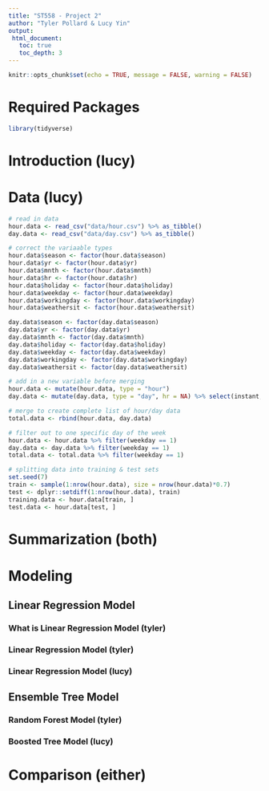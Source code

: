 ```yaml
---
title: "ST558 - Project 2"
author: "Tyler Pollard & Lucy Yin"
output: 
 html_document:
   toc: true
   toc_depth: 3
---
```


```r
knitr::opts_chunk$set(echo = TRUE, message = FALSE, warning = FALSE)
```
# Required Packages
```r
library(tidyverse)
```

# Introduction (lucy)
  
  
# Data (lucy)
```r
# read in data
hour.data <- read_csv("data/hour.csv") %>% as_tibble()
day.data <- read_csv("data/day.csv") %>% as_tibble()
```

```r
# correct the variaable types
hour.data$season <- factor(hour.data$season)
hour.data$yr <- factor(hour.data$yr)
hour.data$mnth <- factor(hour.data$mnth)
hour.data$hr <- factor(hour.data$hr)
hour.data$holiday <- factor(hour.data$holiday)
hour.data$weekday <- factor(hour.data$weekday)
hour.data$workingday <- factor(hour.data$workingday)
hour.data$weathersit <- factor(hour.data$weathersit)

day.data$season <- factor(day.data$season)
day.data$yr <- factor(day.data$yr)
day.data$mnth <- factor(day.data$mnth)
day.data$holiday <- factor(day.data$holiday)
day.data$weekday <- factor(day.data$weekday)
day.data$workingday <- factor(day.data$workingday)
day.data$weathersit <- factor(day.data$weathersit)
```

```r
# add in a new variable before merging
hour.data <- mutate(hour.data, type = "hour")
day.data <- mutate(day.data, type = "day", hr = NA) %>% select(instant, dteday, season, yr, mnth, hr, everything())

# merge to create complete list of hour/day data
total.data <- rbind(hour.data, day.data)
```

```r
# filter out to one specific day of the week
hour.data <- hour.data %>% filter(weekday == 1)
day.data <- day.data %>% filter(weekday == 1)
total.data <- total.data %>% filter(weekday == 1)
```

```r
# splitting data into training & test sets
set.seed(7)
train <- sample(1:nrow(hour.data), size = nrow(hour.data)*0.7)
test <- dplyr::setdiff(1:nrow(hour.data), train)
training.data <- hour.data[train, ]
test.data <- hour.data[test, ]
```

# Summarization (both)

  
# Modeling
## Linear Regression Model
### What is Linear Regression Model (tyler)
  
### Linear Regression Model (tyler)

### Linear Regression Model (lucy)
  
  
## Ensemble Tree Model
### Random Forest Model (tyler)

### Boosted Tree Model (lucy)
  
  
  
# Comparison (either)

